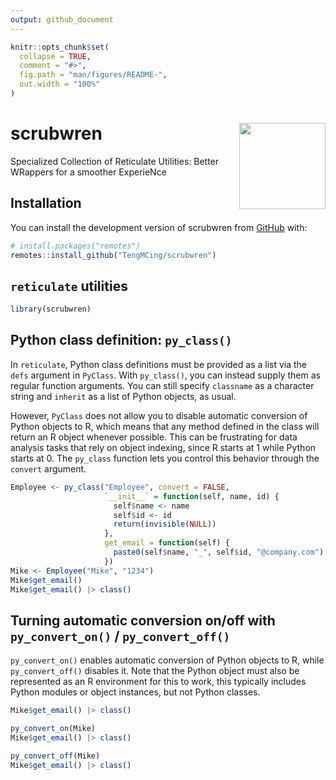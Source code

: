 ```yaml
---
output: github_document
---
```


<!-- README.md is generated from README.Rmd. Please edit that file -->

```r
knitr::opts_chunk$set(
  collapse = TRUE,
  comment = "#>",
  fig.path = "man/figures/README-",
  out.width = "100%"
)
```

# scrubwren <img src='man/figures/logo.png' align="right" height="138" />

<!-- badges: start -->
<!-- badges: end -->

Specialized Collection of Reticulate Utilities: Better WRappers for a smoother ExperieNce

## Installation

You can install the development version of scrubwren from [GitHub](https://github.com/) with:

``` r
# install.packages("remotes")
remotes::install_github("TengMCing/scrubwren")
```

## `reticulate` utilities

```r
library(scrubwren)
```


## Python class definition: `py_class()`

In `reticulate`, Python class definitions must be provided as a list via the `defs` argument in `PyClass`. With `py_class()`, you can instead supply them as regular function arguments. You can still specify `classname` as a character string and `inherit` as a list of Python objects, as usual. 

However, `PyClass` does not allow you to disable automatic conversion of Python objects to R, which means that any method defined in the class will return an R object whenever possible. This can be frustrating for data analysis tasks that rely on object indexing, since R starts at 1 while Python starts at 0. The `py_class` function lets you control this behavior through the `convert` argument.


```r
Employee <- py_class("Employee", convert = FALSE,
                     `__init__` = function(self, name, id) {
                       self$name <- name
                       self$id <- id
                       return(invisible(NULL))
                     },
                     get_email = function(self) {
                       paste0(self$name, "_", self$id, "@company.com")
                     })
Mike <- Employee("Mike", "1234")
Mike$get_email()
Mike$get_email() |> class()
```


## Turning automatic conversion on/off with `py_convert_on()` / `py_convert_off()`

`py_convert_on()` enables automatic conversion of Python objects to R, while `py_convert_off()` disables it. Note that the Python object must also be represented as an R environment for this to work, this typically includes Python modules or object instances, but not Python classes.

```r
Mike$get_email() |> class()

py_convert_on(Mike)
Mike$get_email() |> class()

py_convert_off(Mike)
Mike$get_email() |> class()
```
